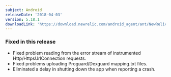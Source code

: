 ```yaml
---
subject: Android
releaseDate: '2018-04-03'
version: 5.18.1
downloadLink: 'https://download.newrelic.com/android_agent/ant/NewRelic_Android_Agent_5.18.1.zip'
---
```


### Fixed in this release

* Fixed problem reading from the error stream of instrumented Http/HttpsUrlConnection requests.
* Fixed problems uploading Proguard/Dexguard mapping.txt files.
* Eliminated a delay in shutting down the app when reporting a crash.
